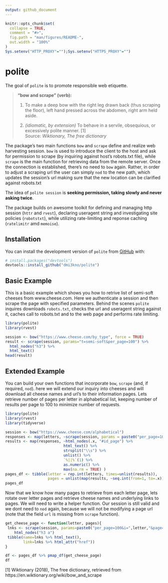 ```yaml
---
output: github_document
---
```


<!-- README.md is generated from README.Rmd. Please edit that file -->

```r
knitr::opts_chunk$set(
  collapse = TRUE,
  comment = "#>",
  fig.path = "man/figures/README-",
  out.width = "100%"
)
Sys.setenv("HTTP_PROXY"="");Sys.setenv("HTTPS_PROXY"="")
```
# polite

The goal of `polite` is to promote responsible web etiquette. 

> __"bow and scrape" (verb):__ 
>
> 1) To make a deep bow with the right leg drawn back (thus scraping the floor), left hand pressed across the abdomen, right arm held aside.
>
> 2) _(idiomatic, by extension)_ To behave in a servile, obsequious, or excessively polite manner. [1]                   
>                                             Source: _Wiktionary, The free dictionary_
>

The package's two main functions `bow` and `scrape` define and realize web harvesting session. `bow` is used to introduce the client to the host and ask for permission to scrape (by inquiring against host's robots.txt file), while `scrape` is the main function for retrieving data from the remote server. Once the connection is established, there's no need to `bow` again. Rather, in order to adjust a scraping url the user can simply `nod` to the new path, which updates the session's url making sure that the new location can be clarified against robots.txt

The idea of `polite session` is **seeking permission, taking slowly and never asking twice**.

The package builds on awesome toolkit for defining and managing http session (`httr` and `rvest`), declaring useragent string and investigating site policies (`robotstxt`), while utilizing rate-limiting and reponse caching (`ratelimitr` amd `memoise`).

## Installation

You can install the  development version of `polite` from [GitHub](https://github.com/) with:

``` r
# install.packages("devtools")
devtools::install_github("dmi3kno/polite")
```

## Basic Example


This is a basic example which shows you how to retrive list of semi-soft cheeses from www.cheese.com. Here we authenticate a session and then scrape the page with specified parameters. Behind the scenes `polite` inquires downloads `robots.txt`, checks the url and useragent string against it, caches call to robots.txt and to the web page and performs rate limiting.

```r
library(polite)
library(rvest)

session <- bow("https://www.cheese.com/by_type", force = TRUE)
result <- scrape(session, params="t=semi-soft&per_page=100") %>%
  html_nodes("h3") %>% 
  html_text()
head(result)
```

## Extended Example

You can build your own functions that incorporate `bow`, `scrape` (and, if required, `nod`). here we will extend our inquiry into cheeses and will download all cheese names and url's to their information pages. Lets retrieve number of pages per letter in alphabetical list, keeping number of results per page to 100 to minimize number of requests.

```r
library(polite)
library(rvest)
library(tidyverse)

session <- bow("https://www.cheese.com/alphabetical")
responses <- map(letters, ~scrape(session, params = paste0("per_page=100&i=",.x)) )
results <- map(responses, ~html_nodes(.x, "#id_page") %>% 
                          html_text() %>% 
                          strsplit("\\s") %>% 
                          unlist() %>%
                          `%||%`(1) %>% 
                          as.numeric() %>% 
                          max(na.rm = TRUE) )
pages_df <- tibble(letter = rep.int(letters, times=unlist(results)),
                   pages = unlist(map(results, ~seq.int(from=1, to=.x))))
pages_df
```

Now that we know how many pages to retrieve from each letter page, lets rotate over letter pages and retrieve cheese names and underlying links to pages. We will need to write a helper function. Our session is still valid and we dont need to `nod` again, because we will not be modifying a page url (note that the field `url` is missing from `scrape` function).

```r
get_cheese_page <- function(letter, pages){
 lnks <- scrape(session, params=paste0("per_page=100&i=",letter,"&page=",pages)) %>% 
    html_nodes("h3 a")
 tibble(name=lnks %>% html_text(),
        link=lnks %>% html_attr("href"))
}

df <- pages_df %>% pmap_df(get_cheese_page)
df
```





[1] Wiktionary (2018), The free dictionary, retrieved from https://en.wiktionary.org/wiki/bow_and_scrape
